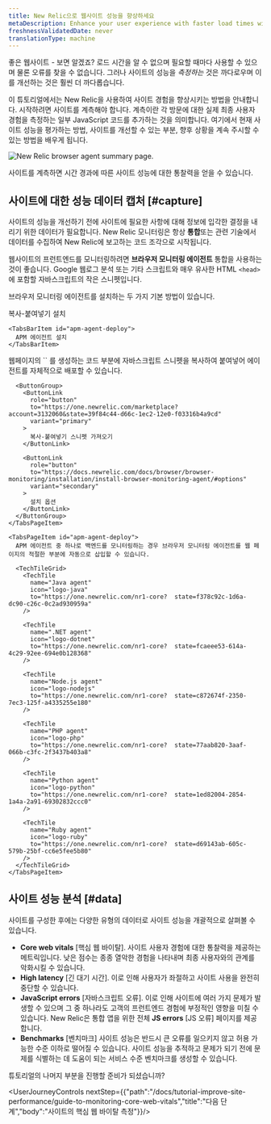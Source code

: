 ```yaml
---
title: New Relic으로 웹사이트 성능을 향상하세요
metaDescription: Enhance your user experience with faster load times with New Relic. This tutorial walks you through the first steps to improve your site performance.
freshnessValidatedDate: never
translationType: machine
---
```



좋은 웹사이트 - 보면 알겠죠? 로드 시간을 알 수 없으며 필요할 때마다 사용할 수 있으며 물론 오류를 찾을 수 없습니다. 그러나 사이트의 성능을 _측정하는_ 것은 까다로우며 이를 개선하는 것은 훨씬 더 까다롭습니다.

이 튜토리얼에서는 New Relic을 사용하여 사이트 경험을 향상시키는 방법을 안내합니다. 시작하려면 사이트를 계측해야 합니다. 계측이란 각 방문에 대한 실제 최종 사용자 경험을 측정하는 일부 JavaScript 코드를 추가하는 것을 의미합니다. 여기에서 현재 사이트 성능을 평가하는 방법, 사이트를 개선할 수 있는 부분, 향후 상황을 계속 주시할 수 있는 방법을 배우게 됩니다.

<img
  title="Improve your site with New Relic"
  alt="New Relic browser agent summary page."
  src={browserBrowserSummary}
/>

<figcaption>
  사이트를 계측하면 시간 경과에 따른 사이트 성능에 대한 통찰력을 얻을 수 있습니다.
</figcaption>

## 사이트에 대한 성능 데이터 캡처 [#capture]

사이트의 성능을 개선하기 전에 사이트에 필요한 사항에 대해 정보에 입각한 결정을 내리기 위한 데이터가 필요합니다. New Relic 모니터링은 항상 **통합**또는 관련 기술에서 데이터를 수집하여 New Relic에 보고하는 코드 조각으로 시작됩니다.

웹사이트의 프런트엔드를 모니터링하려면 **브라우저 모니터링 에이전트** 통합을 사용하는 것이 좋습니다. Google 웹로그 분석 또는 기타 스크립트와 매우 유사한 HTML `<head>`에 포함할 자바스크립트의 작은 스니펫입니다.

브라우저 모니터링 에이전트를 설치하는 두 가지 기본 방법이 있습니다.

<Tabs>
  <TabsBar>
    <TabsBarItem id="js-snippet">
      복사-붙여넣기 설치
    </TabsBarItem>

    <TabsBarItem id="apm-agent-deploy">
      APM 에이전트 설치
    </TabsBarItem>
  </TabsBar>

  <TabsPages>
    <TabsPageItem id="js-snippet">
      웹페이지의 `<head>` 를 생성하는 코드 부분에 자바스크립트 스니펫을 복사하여 붙여넣어 에이전트를 자체적으로 배포할 수 있습니다.

      <ButtonGroup>
        <ButtonLink
          role="button"
          to="https://one.newrelic.com/marketplace?account=3132060&state=39f84c44-d66c-1ec2-12e0-f03316b4a9cd"
          variant="primary"
        >
          복사-붙여넣기 스니펫 가져오기
        </ButtonLink>

        <ButtonLink
          role="button"
          to="https://docs.newrelic.com/docs/browser/browser-monitoring/installation/install-browser-monitoring-agent/#options"
          variant="secondary"
        >
          설치 옵션
        </ButtonLink>
      </ButtonGroup>
    </TabsPageItem>

    <TabsPageItem id="apm-agent-deploy">
      APM 에이전트 중 하나로 백엔드를 모니터링하는 경우 브라우저 모니터링 에이전트를 웹 페이지의 적절한 부분에 자동으로 삽입할 수 있습니다.

      <TechTileGrid>
        <TechTile
          name="Java agent"
          icon="logo-java"
          to="https://one.newrelic.com/nr1-core?  state=f378c92c-1d6a-dc90-c26c-0c2ad930959a"
        />

        <TechTile
          name=".NET agent"
          icon="logo-dotnet"
          to="https://one.newrelic.com/nr1-core?  state=fcaeee53-614a-4c29-92ee-694e0b128368"
        />

        <TechTile
          name="Node.js agent"
          icon="logo-nodejs"
          to="https://one.newrelic.com/nr1-core?  state=c872674f-2350-7ec3-125f-a4335255e180"
        />

        <TechTile
          name="PHP agent"
          icon="logo-php"
          to="https://one.newrelic.com/nr1-core?  state=77aab820-3aaf-066b-c3fc-2f3437b403a8"
        />

        <TechTile
          name="Python agent"
          icon="logo-python"
          to="https://one.newrelic.com/nr1-core?  state=1ed82004-2854-1a4a-2a91-69302832ccc0"
        />

        <TechTile
          name="Ruby agent"
          icon="logo-ruby"
          to="https://one.newrelic.com/nr1-core?  state=d69143ab-605c-579b-25bf-cc6e5fee5b80"
        />
      </TechTileGrid>
    </TabsPageItem>
  </TabsPages>
</Tabs>

## 사이트 성능 분석 [#data]

사이트를 구성한 후에는 다양한 유형의 데이터로 사이트 성능을 개괄적으로 살펴볼 수 있습니다.

* **Core web vitals** \[핵심 웹 바이탈]. 사이트 사용자 경험에 대한 통찰력을 제공하는 메트릭입니다. 낮은 점수는 종종 열악한 경험을 나타내며 최종 사용자와의 관계를 악화시킬 수 있습니다.
* **High latency** \[긴 대기 시간]. 이로 인해 사용자가 좌절하고 사이트 사용을 완전히 중단할 수 있습니다.
* **JavaScript errors** \[자바스크립트 오류]. 이로 인해 사이트에 여러 가지 문제가 발생할 수 있으며 그 중 하나라도 고객의 프런트엔드 경험에 부정적인 영향을 미칠 수 있습니다. New Relic은 통합 앱을 위한 전체 **JS errors** \[JS 오류] 페이지를 제공합니다.
* **Benchmarks** \[벤치마크] 사이트 성능은 반드시 큰 오류를 일으키지 않고 허용 가능한 수준 이하로 떨어질 수 있습니다. 사이트 성능을 추적하고 문제가 되기 전에 문제를 식별하는 데 도움이 되는 서비스 수준 벤치마크를 생성할 수 있습니다.

튜토리얼의 나머지 부분을 진행할 준비가 되셨습니까?

<UserJourneyControls nextStep={{"path":"/docs/tutorial-improve-site-performance/guide-to-monitoring-core-web-vitals","title":"다음 단계","body":"사이트의 핵심 웹 바이탈 측정"}}/>
